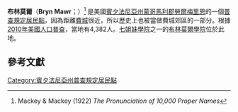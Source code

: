 {{Geobox
|Settlement
|name = Bryn Mawr
|native_name =
|other_name =
|other_name1 =
|category = [[普查規定居民點|普查規定居民點]]
|image = Pembroke Hall at Bryn Mawr.jpg
|image_size =
|image_caption = [[布林莫爾學院|布林莫爾學院]]的彭布羅克堂
|flag =
|flag_size =
|symbol =
|symbol_size =
|nickname =
|motto =
|country = 美國
|state = 賓夕法尼亞州
|region_type = 郡
|region = [[蒙哥馬利縣_(賓夕法尼亞州)|蒙哥馬利郡]]
|district_type = 鎮區
|district = [[勞爾梅里恩鎮區_(賓夕法尼亞州)|勞爾梅里恩]]
|area_imperial = 0.6
|area_land_imperial = 0.6
|area_water_imperial = 0.0
|area_water_percentage = auto
|area_percentage_round = 2
|area_round = 1
|location =
|lat_d = 40
|lat_m = 01
| lat_s = 16
| lat_NS = N
| long_d = 75
| long_m = 19
| long_s = 01
| long_EW = W
| elevation_imperial = 420
| elevation_round = 1
<!-- *** Population *** -->
| population_as_of = 2010
| population = 3779
| population_density_imperial = auto
| population_density_round = 1
<!-- *** Government *** -->
| established_type =
| established =
| mayor =
<!-- *** Various codes *** -->
| timezone = [[北美東部時間|EST]]
| utc_offset = -5
| timezone_DST = [[北美東部時間|EDT]]
| utc_offset_DST = -4
| postal_code_type = [[郵編|郵編]]
| postal_code = 19010
| area_code = [[區號610|610]]
| area_code_type =
| code2_type =
| code2 =
<!-- *** Free fields *** -->
| free_type =
| free =
| free1_type =
| free1 =
<!-- *** Map section *** -->
| map = Pennsylvania Locator Map.PNG
| map_size =
| map_caption =在賓夕法尼亞州的位置
| map_locator = Pennsylvania
<!-- *** Website *** -->
| website =
}}
'''布林莫爾'''（'''Bryn Mawr'''；{{IPAc-en|ˌ|b|r|ɪ|n|ˈ|m|ɑː|r}}）<ref>Mackey & Mackey (1922) ''The Pronunciation of 10,000 Proper Names''</ref> 是美國[[賓夕法尼亞州|賓夕法尼亞州]][[蒙哥馬利縣_(賓夕法尼亞州)|蒙哥馬利郡]][[勞爾梅里恩鎮區_(賓夕法尼亞州)|勞爾梅里恩]]的一個[[普查規定居民點|普查規定居民點]]，因為距離[[費城|費城]]很近，所以歷史上也被當做費城郊區的一部分。根據[[2010年美國人口普查|2010年美國人口普查]]，當地有4,382人。[[七姐妹學院|七姐妹學院]]之一的[[布林莫爾學院|布林莫爾學院]]位於此地。

==參考文獻==

{{Reflist}}

[[Category:賓夕法尼亞州普查規定居民點|Category:賓夕法尼亞州普查規定居民點]]